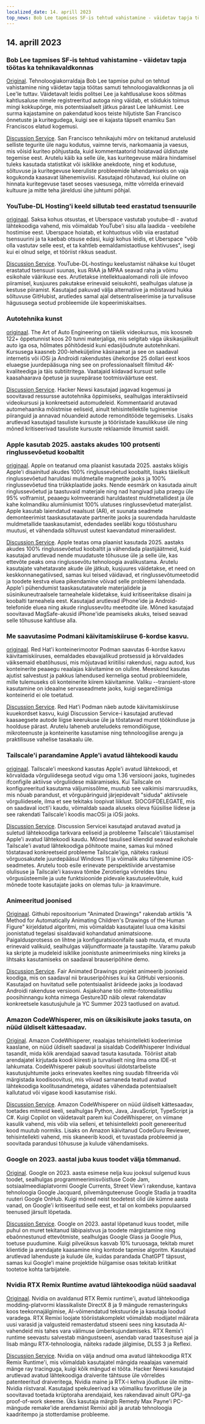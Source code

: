 ```yaml
---
localized_date: 14. aprill 2023
top_news: Bob Lee tapmises SF-is tehtud vahistamine - väidetav tapja töötas ka tehnikavaldkonnas
---
```


## 14. aprill 2023

### Bob Lee tapmises SF-is tehtud vahistamine - väidetav tapja töötas ka tehnikavaldkonnas

[Original](https://missionlocal.org/2023/04/bob-lee-killing-arrest-made-san-francisco/).
Tehnoloogiakorraldaja Bob Lee tapmise puhul on tehtud vahistamine ning väidetav tapja töötas samuti tehnoloogiavaldkonnas ja oli Lee'le tuttav. Väidetavalt leidis politsei Lee ja kahtlusaluse koos sõitmas kahtlusaluse nimele registreeritud autoga ning väidab, et sõidukis toimus mingi kokkupõrge, mis potentsiaalselt jätkus pärast Lee lahkumist. Lee surma kajastamine on pakendatud koos teiste hiljutiste San Francisco õnnetuste ja kuritegudega, kuigi see ei kajasta täpselt enamiku San Franciscos elatud kogemusi.

[Discussion Service](http://news.ycombinator.com/item?id=35555525).
San Francisco tehnikajuhi mõrv on tekitanud arutelusid selliste tegurite üle nagu kodutus, vaimne tervis, narkomaania ja vaesus, mis võisid kuriteo põhjustada, kuid kommentaatorid hoiatavad üldistuste tegemise eest. Arutelu käib ka selle üle, kas kuritegevuse määra hindamisel tuleks kasutada statistikat või isiklikke anekdoote, ning et kodutuse, sõltuvuse ja kuritegevuse keeruliste probleemide lahendamiseks on vaja kogukonda kaasavat lähenemisviisi. Kasutajad rõhutavad, kui oluline on hinnata kuritegevuse taset seoses vaesusega, mitte võrrelda erinevaid kultuure ja mitte teha järeldusi ühe juhtumi põhjal.

### YouTube-DL Hosting'i keeld sillutab teed erastatud tsensuurile

[originaal](https://torrentfreak.com/youtube-dl-hosting-ban-paves-the-way-to-privatized-censorship-230411/).
Saksa kohus otsustas, et Uberspace vastutab youtube-dl - avatud lähtekoodiga vahend, mis võimaldab YouTube'i sisu alla laadida - veebilehe hostimise eest. Uberspace hoiatab, et kohtuotsus võib viia erastatud tsensuurini ja ta kaebab otsuse edasi, kuigi kohus leidis, et Uberspace "võib olla vastutav selle eest, et ta kahtleb eemaldamistaotluse kehtivuses", isegi kui ei olnud selge, et tööriist rikkus seadust.

[Discussion Service](http://news.ycombinator.com/item?id=35553337).
YouTube-DL-hostingu keelustamist nähakse kui tõuget erastatud tsensuuri suunas, kus RIAA ja MPAA seavad raha ja võimu esikohale väärikuse ees. Arutletakse intellektuaalomandi rolli üle infovoo piiramisel, kusjuures pakutakse erinevaid seisukohti, sealhulgas ulatuse ja kestuse piiramist. Kasutajad pakuvad välja alternatiive ja mõistavad hukka sõltuvuse GitHubist, arutledes samal ajal detsentraliseerimise ja turvalisuse hägususega seotud probleemide üle kopeerimiskaitses.

### Autotehnika kunst

[originaal](https://www.howacarworks.com/video-course).
The Art of Auto Engineering on täielik videokursus, mis koosneb 122+ õppetunnist koos 20 tunni materjaliga, mis selgitab väga üksikasjalikult auto iga osa, hõlmates põhitõdesid kuni edasijõudnute autotehnikani. Kursusega kaasneb 200-leheküljeline käsiraamat ja see on saadaval internetis või iOSi ja Androidi rakendustes ühekordse 25 dollari eest koos eluaegse juurdepääsuga ning see on professionaalselt filmitud 4K-kvaliteediga ja täis subtiitritega. Vaatajaid kiidavad kursust selle kaasahaarava õpetuse ja suurepärase tootmisväärtuse eest.

[Discussion Service](http://news.ycombinator.com/item?id=35552393).
Hacker Newsi kasutajad jagavad kogemusi ja soovitavad ressursse autotehnika õppimiseks, sealhulgas interaktiivseid videokursusi ja konkreetseid automudeleid. Kommentaarid arutavad automehaanika mõistmise eeliseid, ainult tehisintellektile tuginemise piiranguid ja annavad nõuandeid autode remonditööde tegemiseks. Lisaks arutlevad kasutajad tasuliste kursuste ja tööriistade kasulikkuse üle ning mõned kritiseerivad tasuliste kursuste reklaamide ilmumist saidil.

### Apple kasutab 2025. aastaks akudes 100 protsenti ringlussevõetud koobaltit

[originaal](https://www.apple.com/newsroom/2023/04/apple-will-use-100-percent-recycled-cobalt-in-batteries-by-2025/).
Apple on teatanud oma plaanist kasutada 2025. aastaks kõigis Apple'i disainitud akudes 100% ringlussevõetud koobaltit, lisaks täielikult ringlussevõetud haruldasi muldmetalle magnetite jaoks ja 100% ringlussevõetud tina trükkplaatide jaoks. Nende eesmärk on kasutada ainult ringlussevõetud ja taastuvaid materjale ning nad hangivad juba praegu üle 95% volframist, peaaegu kolmveerandi haruldastest muldmetallidest ja üle kahe kolmandiku alumiiniumist 100% ulatuses ringlussevõetud materjalist. Apple kasutab laiendatud reaalsust (AR), et suunata seadmete demonteerimist taaskasutatavate partnerite jaoks ja suurendada haruldaste muldmetallide taaskasutamist, edendades seeläbi kogu tööstusharu muutusi, et vähendada sõltuvust uutest kaevandatud mineraalidest.

[Discussion Service](http://news.ycombinator.com/item?id=35554270).
Apple teatas oma plaanist kasutada 2025. aastaks akudes 100% ringlussevõetud koobaltit ja vähendada plastijäätmeid, kuid kasutajad arutlevad nende muudatuste tõhususe üle ja selle üle, kas ettevõte peaks oma ringlussevõtu tehnoloogia avalikustama. Arutelu kasutajate vahetatavate akude üle jätkub, kusjuures väidetakse, et need on keskkonnanegatiivsed, samas kui teised väidavad, et ringlussevõtumeetodid ja toodete kestva eluea pikendamine võivad selle probleemi lahendada. Apple'i pühendumist taaskasutatavatele materjalidele ja süsinikuneutraalsele tarneahelale kiidetakse, kuid kritiseeritakse disaini ja koobalti tarneahela eest. Kasutajad arutlevad iPhone'ide ja Android-telefonide eluea ning akude ringlussevõtu meetodite üle. Mõned kasutajad soovitavad MagSafe-akusid iPhone'ide peamiseks akuks, teised seavad selle tõhususe kahtluse alla.

### Me saavutasime Podmani käivitamiskiiruse 6-kordse kasvu.

[originaal](https://www.redhat.com/sysadmin/speed-containers-podman-raspberry-pi).
Red Hat'i konteinerimootor Podman saavutas 6-kordse kasvu käivitamiskiiruses, eemaldades ebavajalikud protsessid ja kõrvaldades väiksemaid ebatõhususi, mis mõjutavad kriitilisi rakendusi, nagu autod, kus konteinerite peaaegu reaalajas käivitamine on oluline. Meeskond kasutas ajutist salvestust ja pakkus lahendused kerneliga seotud probleemidele, mille tulemuseks oli konteinerite kiirem käivitamine. Valiku --transient-store kasutamine on ideaalne servaseadmete jaoks, kuigi segarežiimiga konteinerid ei ole toetatud.

[Discussion Service](http://news.ycombinator.com/item?id=35551830).
Red Hat'i Podman näeb autode käivitamiskiiruse kuuekordset kasvu, kuigi Discussion Service-i kasutajad arutlevad kaasaegsete autode liigse keerukuse üle ja tõstatavad muret töökindluse ja hoolduse pärast. Arutelu laheneb aruteludeks remondiõiguse, mikroteenuste ja konteinerite kasutamise ning tehnoloogilise arengu ja praktilisuse vahelise tasakaalu üle.

### Tailscale'i parandamine Apple'i avatud lähtekoodi kaudu

[originaal](https://tailscale.dev/blog/darwin-spelunking).
Tailscale'i meeskond kasutas Apple'i avatud lähtekoodi, et kõrvaldada võrguliidesega seotud vigu oma 1.36 versiooni jaoks, tuginedes ifconfigile aktiivse võrguliidese määramiseks. Kui Tailscale on konfigureeritud kasutama väljumissõlme, muutub see vaikimisi marsruudiks, mis nõuab parandust, et võrgupäringuid järjepidevalt "siduda" aktiivsele võrguliidesele, ilma et see tekitaks loopivat liiklust. SIOCGIFDELEGATE, mis on saadaval ioctl'i kaudu, võimaldab saada aluseks oleva füüsilise liidese ja see rakendati Tailscale'i koodis macOSi ja iOSi jaoks.

[Discussion Service](http://news.ycombinator.com/item?id=35559124).
Discussion Servicei kasutajad arutavad avatud ja suletud lähtekoodiga tarkvara eeliseid ja probleeme Tailscale'i täiustamisel Apple'i avatud lähtekoodi kaudu. Mõned tasulised kliendid seavad esikohale Tailscale'i avatud lähtekoodiga põhitoote maine, samas kui mõned tõstatavad konkreetseid probleeme Tailscale'iga, näiteks raskusi võrguosakutele juurdepääsul Windows 11 ja võimalik aku tühjenemine iOS-seadmetes. Arutelu toob esile erinevate perspektiivide arvestamise olulisuse ja Tailscale'i kasvava tõmbe Zerotieriga võrreldes tänu võrgusüsteemile ja uute funktsioonide pidevale kasutuselevõtule, kuid mõnede toote kasutajate jaoks on olemas tulu- ja kraavimure.

### Animeeritud joonised

[Originaal](https://fairanimateddrawings.com/site/home).
Githubi repositoorium "Animated Drawings" rakendab artiklis "A Method for Automatically Animating Children's Drawings of the Human Figure" kirjeldatud algoritmi, mis võimaldab kasutajatel luua oma käsitsi joonistatud tegelasi sisaldavaid kohandatud animatsioone. Paigaldusprotsess on lihtne ja konfiguratsioonifaile saab muuta, et muuta erinevaid valikuid, sealhulgas väljundformaate ja taustapilte. Varamu pakub ka skripte ja mudeleid isiklike joonistuste animeerimiseks ning kiireks ja lihtsaks kasutamiseks on saadaval brauseripõhine demo.

[Discussion Service](http://news.ycombinator.com/item?id=35561203).
Fair Animated Drawings projekt animeerib jooniseid koodiga, mis on saadaval nii brauseripõhises kui ka GitHubi versioonis. Kasutajad on huvitatud selle potentsiaalist äriideede jaoks ja loodavad Androidi rakenduse versiooni. Asjakohane töö mitte-fotorealistliku poosihinnangu kohta nimega Gesture3D näib olevat rakendatav konkreetsele kasutusjuhule ja YC Summer 2023 taotlused on avatud.

### Amazon CodeWhisperer, mis on üksikisikute jaoks tasuta, on nüüd üldiselt kättesaadav.

[Original](https://aws.amazon.com/blogs/aws/amazon-codewhisperer-free-for-individual-use-is-now-generally-available/).
Amazon CodeWhisperer, reaalajas tehisintellekti kodeerimise kaaslane, on nüüd üldiselt saadaval ja sisaldab CodeWhisperer Individual tasandit, mida kõik arendajad saavad tasuta kasutada. Tööriist aitab arendajatel kirjutada koodi kiiresti ja turvaliselt ning ilma oma IDE-st lahkumata. CodeWhisperer pakub soovitusi üldotstarbeliste kasutusjuhtumite jaoks erinevates keeltes ning suudab filtreerida või märgistada koodisoovitusi, mis võivad sarnaneda teatud avatud lähtekoodiga koolitusandmetega, aidates vähendada potentsiaalselt kallutatud või vigase koodi kasutamise riski.

[Discussion Service](http://news.ycombinator.com/item?id=35554460).
Amazon CodeWhisperer on nüüd üldiselt kättesaadav, toetades mitmeid keeli, sealhulgas Python, Java, JavaScript, TypeScript ja C#. Kuigi Copilot on väidetavalt parem kui CodeWhisperer, on viimane kasulik vahend, mis võib viia selleni, et tehisintellekti poolt genereeritud kood muutub normiks. Lisaks on Amazon käivitanud CodeGuru Reviewer, tehisintellekti vahend, mis skaneerib koodi, et tuvastada probleemid ja soovitada parandusi tõhususe ja kulude vähendamiseks.

### Google on 2023. aastal juba kuus toodet välja tõmmanud.

[Original](https://toolhub.tech/blog/Google-2023-Shutdown-Spree-6-Products-Pulled-in-Just-4-Months/).
Google on 2023. aasta esimese nelja kuu jooksul sulgenud kuus toodet, sealhulgas programmeerimisvõistluse Code Jam, sotsiaalmeediaplatvormi Google Currents, Street View'i rakenduse, kantava tehnoloogia Google Jacquard, pilvemänguteenuse Google Stadia ja traadita ruuteri Google OnHub. Kuigi mõned neist toodetest olid üle kümne aasta vanad, on Google'i kritiseeritud selle eest, et tal on kombeks populaarsed teenused järsult lõpetada.

[Discussion Service](http://news.ycombinator.com/item?id=35553421).
Google on 2023. aastal lõpetanud kuus toodet, mille puhul on muret tekitanud läbipaistvus ja toodete märgistamine ning ebaõnnestunud ettevõtmiste, sealhulgas Google Glass ja Google Plus, toetuse puudumine. Kuigi pilveüksus kasvab 10% turuosaga, tekitab muret klientide ja arendajate kaasamine ning kontode tapmise algoritm. Kasutajad arutlevad lahenduste ja kulude üle, kuidas parandada ChatGPT täpsust, samas kui Google'i maine projektide hülgamise osas tekitab kriitikat tootetoe kohta tarbijatele.

### Nvidia RTX Remix Runtime avatud lähtekoodiga nüüd saadaval

[Originaal](https://www.nvidia.com/en-us/geforce/news/rtx-remix-runtime-open-source-download/).
Nvidia on avaldanud RTX Remix runtime'i, avatud lähtekoodiga modding-platvormi klassikaliste DirectX 8 ja 9 mängude remasteringuks koos teekonnajälgimise, AI-võimendatud tekstuuride ja kasutaja loodud varadega. RTX Remixi loojate tööriistakomplekt võimaldab modijatel määrata uusi varasid ja valgusteid remasterdatud stseeni sees ning kasutada AI-vahendeid mis tahes vara välimuse ümberkujundamiseks. RTX Remix'i runtime seevastu salvestab mängustseeni, asendab varad taasesituse ajal ja lisab mängu RTX-tehnoloogia, näiteks radade jälgimise, DLSS 3 ja Reflexi.

[Discussion Service](http://news.ycombinator.com/item?id=35552378).
Nvidia on välja andnud oma avatud lähtekoodiga RTX Remix Runtime'i, mis võimaldab kasutajatel mängida reaalajas vanemaid mänge ray tracinguga, kuigi kõik mängud ei tööta. Hacker Newsi kasutajad arutlevad avatud lähtekoodiga draiverite tähtsuse üle võrreldes patenteeritud draiveritega, Nvidia maine ja RTX-i kehva jõudluse üle mitte-Nvidia riistvaral. Kasutajad spekuleerivad ka võimaliku favoriitluse üle ja soovitavad toetada krüptoraha arendajaid, kes rakendavad ainult GPU-ga proof-of-work skeeme. Üks kasutaja märgib Remedy Max Payne'i PC-mängude remake'ide arendamist Remixi abil ja arutab tehnoloogia kaadritempo ja stotterdamise probleeme.

</Steps>
